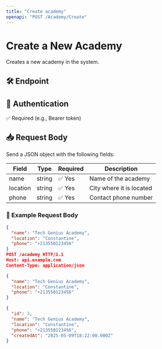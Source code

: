 ```yaml
---
title: "Create academy"
openapi: "POST /Academy/Create"
---
```

# Create a New Academy

Creates a new academy in the system.

## 🛠️ Endpoint


## 🔐 Authentication

✅ Required (e.g., Bearer token)

## 📥 Request Body

Send a JSON object with the following fields:

| Field      | Type   | Required | Description              |
|------------|--------|----------|--------------------------|
| name       | string | ✅ Yes    | Name of the academy      |
| location   | string | ✅ Yes    | City where it is located |
| phone      | string | ✅ Yes    | Contact phone number     |

### 🔽 Example Request Body

```json
{
  "name": "Tech Genius Academy",
  "location": "Constantine",
  "phone": "+213550123456"
}
POST /academy HTTP/1.1
Host: api.example.com
Content-Type: application/json

{
  "name": "Tech Genius Academy",
  "location": "Constantine",
  "phone": "+213550123456"
}

{
  "id": 3,
  "name": "Tech Genius Academy",
  "location": "Constantine",
  "phone": "+213550123456",
  "createdAt": "2025-05-09T18:22:00.000Z"
}
